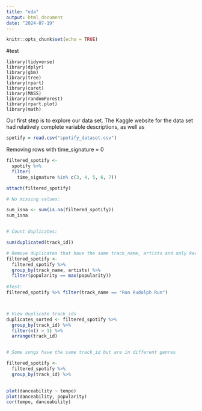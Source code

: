 ```yaml
---
title: "eda"
output: html_document
date: "2024-07-19"
---
```


```r
knitr::opts_chunk$set(echo = TRUE)
```
#test
``` Libraries

library(tidyverse)
library(dplyr)
library(gbm)
library(tree)
library(rpart)
library(caret)
library(MASS)
library(randomForest)
library(rpart.plot)
library(math)

```

Our first step is to explore our data set. The Kaggle website for the data set had relatively complete variable descriptions, as well as 

``` r
spotify = read.csv("spotify_dataset.csv")

```

Removing rows with time_signature = 0
```r
filtered_spotify <- 
  spotify %>% 
  filter(
    time_signature %in% c(3, 4, 5, 6, 7))

attach(filtered_spotify)

# No missing values:

sum_isna <- sum(is.na(filtered_spotify))
sum_isna


# Count duplicates:

sum(duplicated(track_id))

# Remove duplicates that have the same track_name, artists and only keep the most popular song
filtered_spotify <-
  filtered_spotify %>%
  group_by(track_name, artists) %>% 
  filter(popularity == max(popularity))
 
#Test:  
filtered_spotify %>% filter(track_name == "Run Rudolph Run")



# View duplicate track_ids
duplicates_sorted <- filtered_spotify %>%
  group_by(track_id) %>%
  filter(n() > 1) %>%
  arrange(track_id)


# Some songs have the same track_id but are in different genres

filtered_spotify <-
  filtered_spotify %>% 
  group_by(track_id) %>% 
  

```

``` r
plot(danceability ~ tempo)
plot(danceability, popularity)
cor(tempo, danceability)



```